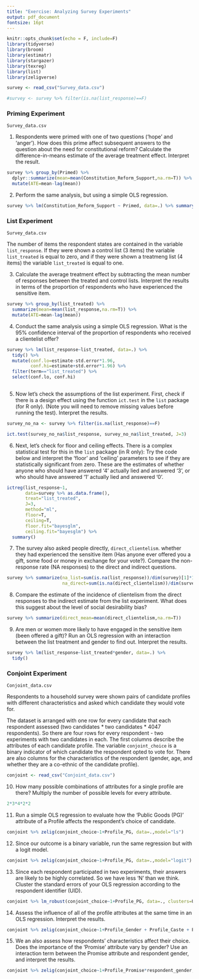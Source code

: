 ```yaml
---
title: "Exercise: Analyzing Survey Experiments"
output: pdf_document
fontsize: 16pt
---
```


```r
knitr::opts_chunk$set(echo = F, include=F)
library(tidyverse)
library(broom)
library(estimatr)
library(stargazer)
library(texreg)
library(list)
library(zeligverse)
```

\textbf{Download the datasets from the website containing responses to survey experiments. Answer the following questions:}

```r
survey <- read_csv("Survey_data.csv")

#survey <- survey %>% filter(is.na(list_response)==F)
```

### Priming Experiment

`Survey_data.csv`

1. Respondents were primed with one of two questions ('hope' and 'anger'). How does this prime affect subsequent answers to the question about the need for constitutional reform? Calculate the difference-in-means estimate of the average treatment effect. Interpret the result.

```r
survey %>% group_by(Primed) %>% 
  dplyr::summarize(mean=mean(Constitution_Reform_Support,na.rm=T)) %>%
  mutate(ATE=mean-lag(mean))
```

2. Perform the same analysis, but using a simple OLS regression. 

```r
survey %>% lm(Constitution_Reform_Support ~ Primed, data=.) %>% summary()
```


### List Experiment

`Survey_data.csv`

The number of items the respondent states are contained in the variable `list_response`. If they were shown a control list (3 items) the variable `list_treated` is equal to zero, and if they were shown a treatmeng list (4 items) the variable `list_treated` is equal to one.

3. Calculate the average treatment effect by subtracting the mean number of responses between the treated and control lists. Interpret the results in terms of the proportion of respondents who have experienced the sensitive item.

```r
survey %>% group_by(list_treated) %>%
  summarize(mean=mean(list_response,na.rm=T)) %>%
  mutate(ATE=mean-lag(mean))
```

4. Conduct the same analysis using a simple OLS regression. What is the 95\% confidence interval of the proportion of respondents who received a clientelist offer?

```r
survey %>% lm(list_response~list_treated, data=.) %>%
  tidy() %>%
  mutate(conf.lo=estimate-std.error*1.96,
         conf.hi=estimate+std.error*1.96) %>%
  filter(term=="list_treated") %>%
  select(conf.lo, conf.hi)
  
```

5. Now let's check the assumptions of the list experiment. First, check if there is a design effect using the function `ict.test` in the `list` package (for R only). (Note you will need to remove missing values before running the test). Interpret the results.

```r
survey_no_na <- survey %>% filter(is.na(list_response)==F)

ict.test(survey_no_na$list_response, survey_no_na$list_treated, J=3)
```

6. Next, let's check for floor and ceiling effects. There is a complex statistical test for this in the `list` package (in R only): Try the code below and interpret the 'floor' and 'ceiling' parameters to see if they are statistically significant from zero. These are the estimates of whether anyone who should have answered '4' actually lied and answered '3', or who should have answered '1' actually lied and answered '0'. 

```r
ictreg(list_response~1,
       data=survey %>% as.data.frame(),
       treat="list_treated",
       J=3, 
       method="ml",
       floor=T,
       ceiling=T,
       floor.fit="bayesglm",
       ceiling.fit="bayesglm") %>% 
  summary()
```

7. The survey also asked people directly, `direct_clientelism`. whether they had experienced the sensitive item (Has anyone ever offered you a gift, some food or money in exchange for your vote?). Compare the non-response rate (NA responses) to the direct and indirect questions. 

```r
survey %>% summarize(na_list=sum(is.na(list_response))/dim(survey)[1]*100,
                     na_direct=sum(is.na(direct_clientelism))/dim(survey)[1]*100)
```

8. Compare the estimate of the incidence of clientelism from the direct responses to the indirect estimate from the list experiment. What does this suggest about the level of social desirability bias?

```r
survey %>% summarize(direct_mean=mean(direct_clientelism,na.rm=T))
```

9. Are men or women more likely to have engaged in the sensitive item (been offered a gift)? Run an OLS regression with an interaction between the list treatment and gender to find out. Interpret the results. 

```r
survey %>% lm(list_response~list_treated*gender, data=.) %>% 
  tidy()

```

### Conjoint Experiment

`Conjoint_data.csv`

Respondents to a household survey were shown pairs of candidate profiles with different characteristics and asked which candidate they would vote for. 

The dataset is arranged with one row for every candidate that each respondent assessed (two candidates \* two candidates \* 4047 respondents). So there are four rows for every respondent - two experiments with two candidates in each. The first columns describe the attributes of each candidate profile. The variable `conjoint_choice` is a binary indicator of which candidate the respondent opted to vote for. There are also columns for the characteristics of the respondent (gender, age, and whether they are a co-ethnic of the candidate profile).

```r
conjoint <- read_csv("Conjoint_data.csv")
```

10. How many possible combinations of attributes for a single profile are there? Multiply the number of possible levels for every attribute.

```r
2*3*4*2*2
```

11. Run a simple OLS regression to evaluate how the 'Public Goods (PG)' attribute of a Profile affects the respondent's choice of candidate.

```r
conjoint %>% zelig(conjoint_choice~1+Profile_PG, data=.,model="ls")
```

12. Since our outcome is a binary variable, run the same regression but with a logit model.

```r
conjoint %>% zelig(conjoint_choice~1+Profile_PG, data=.,model="logit")
```

13. Since each respondent participated in two experiments, their answers are likely to be highly correlated. So we have less 'N' than we think. Cluster the standard errors of your OLS regression according to the respondent identifier (UID).

```r
conjoint %>% lm_robust(conjoint_choice~1+Profile_PG, data=., clusters=UID)
```

14. Assess the influence of all of the profile attributes at the same time in an OLS regression. Interpret the results.

```r
conjoint %>% zelig(conjoint_choice~1+Profile_Gender + Profile_Caste + Profile_Party + Profile_PG + Profile_Promise, data=.,model="ls")
```

15. We an also assess how respondents' characteristics affect their choice. Does the importance of the 'Promise' attribute vary by gender? Use an interaction term between the Promise attribute and respondent gender, and interpret the results. 

```r
conjoint %>% zelig(conjoint_choice~1+Profile_Promise*respondent_gender, data=.,model="logit")
```
